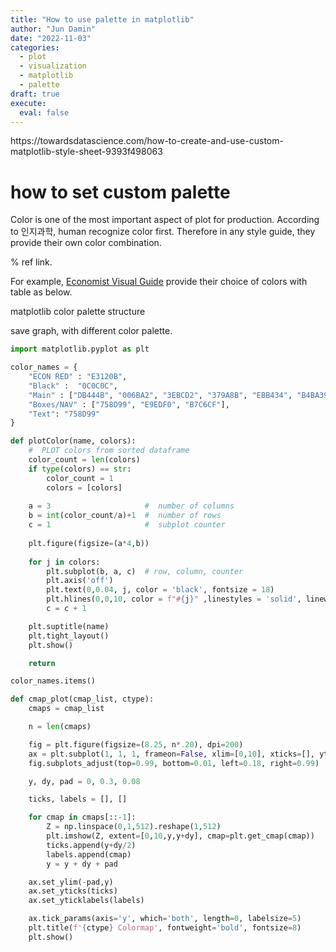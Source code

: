 ```yaml
---
title: "How to use palette in matplotlib"
author: "Jun Damin"
date: "2022-11-03"
categories:
  - plot
  - visualization
  - matplotlib
  - palette
draft: true
execute:
  eval: false
---
```



https://towardsdatascience.com/how-to-create-and-use-custom-matplotlib-style-sheet-9393f498063

# how to set custom palette

Color is one of the most important aspect of plot for production. According to 인지과학,  human recognize color first. Therefore in any style guide, they provide their own color combination.

% ref link. 

For example, [Economist Visual Guide](https://design-system.economist.com/documents/CHARTstyleguide_20170505.pdf) provide their choice of colors with table as below.

matplotlib color palette structure

save graph, with different color palette.

```python
import matplotlib.pyplot as plt

color_names = {
    "ECON RED" : "E3120B",
    "Black" :  "0C0C0C",
    "Main" : ["DB444B", "006BA2", "3EBCD2", "379A8B", "EBB434", "B4BA39", "9A607F", "D1B07C"],
    "Boxes/NAV" : ["758D99", "E9EDF0", "B7C6CF"],
    "Text": "758D99"
}

```

```python
def plotColor(name, colors):
    #  PLOT colors from sorted dataframe
    color_count = len(colors)
    if type(colors) == str:
        color_count = 1
        colors = [colors]
    
    a = 3                     #  number of columns
    b = int(color_count/a)+1  #  number of rows
    c = 1                     #  subplot counter  
    
    plt.figure(figsize=(a*4,b))
    
    for j in colors:
        plt.subplot(b, a, c)  # row, column, counter
        plt.axis('off')
        plt.text(0,0.04, j, color = 'black', fontsize = 18)
        plt.hlines(0,0,10, color = f"#{j}" ,linestyles = 'solid', linewidth = 30)
        c = c + 1

    plt.suptitle(name)
    plt.tight_layout()
    plt.show()

    return

color_names.items()
```

```python
def cmap_plot(cmap_list, ctype):
    cmaps = cmap_list

    n = len(cmaps)

    fig = plt.figure(figsize=(8.25, n*.20), dpi=200)
    ax = plt.subplot(1, 1, 1, frameon=False, xlim=[0,10], xticks=[], yticks=[])
    fig.subplots_adjust(top=0.99, bottom=0.01, left=0.18, right=0.99)

    y, dy, pad = 0, 0.3, 0.08

    ticks, labels = [], []

    for cmap in cmaps[::-1]:
        Z = np.linspace(0,1,512).reshape(1,512)
        plt.imshow(Z, extent=[0,10,y,y+dy], cmap=plt.get_cmap(cmap))
        ticks.append(y+dy/2)
        labels.append(cmap)
        y = y + dy + pad

    ax.set_ylim(-pad,y)
    ax.set_yticks(ticks)
    ax.set_yticklabels(labels)

    ax.tick_params(axis='y', which='both', length=0, labelsize=5)
    plt.title(f'{ctype} Colormap', fontweight='bold', fontsize=8)
    plt.show()
```